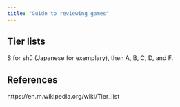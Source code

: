 ```yaml
---
title: "Guide to reviewing games"
---
```


## Tier lists

S for shū (Japanese for exemplary), then A, B, C, D, and F.

## References

https://en.m.wikipedia.org/wiki/Tier_list
